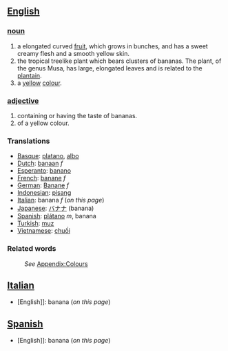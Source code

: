 ==[[English]]==

===[[noun]]===
#a elongated curved [[fruit]], which grows in bunches, and has a sweet creamy flesh and a smooth yellow skin.
#the tropical treelike plant which bears clusters of bananas. The plant, of the genus Musa, has large, elongated leaves and is related to the [[plantain]].
#a [[yellow]] [[color|colour]].
===[[adjective]]===
#containing or having the taste of bananas.
#of a yellow colour.

===Translations===

*[[Basque]]: [[platano]], [[albo]]
*[[Dutch]]: [[banaan]] ''f''
*[[Esperanto]]: [[banano]]
*[[French]]: [[banane]] ''f''
*[[German]]: [[Banane]] ''f''
*[[Indonesian]]: [[pisang]]
*[[Italian]]: banana ''f'' (''on this page'')
*[[Japanese]]: [[バナナ]] (banana)
*[[Spanish]]: [[plátano]] ''m'', banana
*[[Turkish]]: [[muz]]
*[[Vietnamese]]: [[chuối]]

===Related words===
:''See'' [[Wiktionary_Appendix:Colours|Appendix:Colours]]

==[[Italian]]==

*[English]]: banana (''on this page'')

==[[Spanish]]==

*[English]]: banana (''on this page'')